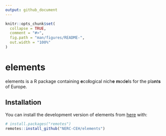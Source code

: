 ```yaml
---
output: github_document
---
```


<!-- README.md is generated from README.Rmd. Please edit that file -->

```r
knitr::opts_chunk$set(
  collapse = TRUE,
  comment = "#>",
  fig.path = "man/figures/README-",
  out.width = "100%"
)
```

# elements

<!-- badges: start -->
<!-- badges: end -->

elements is a R package containing **e**co**l**ogical nich**e** **m**od**e**ls for the pla**n**t**s** of Europe.

## Installation

You can install the development version of elements from [here](https://github.com/NERC-CEH/elements) with:

``` r
# install.packages("remotes")
remotes::install_github("NERC-CEH/elements")
```

